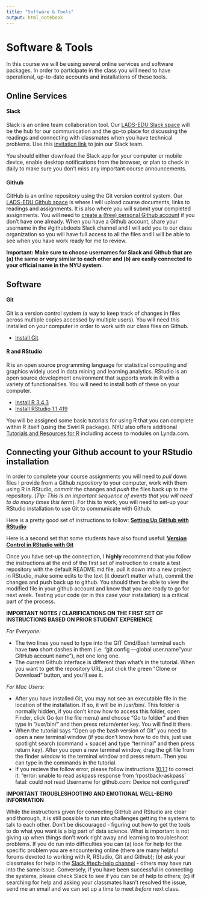 ```yaml
---
title: "Software & Tools"
output: html_notebook
---
```


# Software & Tools
In this course we will be using several online services and software packages. In order to participate in the class you will need to have operational, up-to-date accounts and installations of these tools.

## Online Services

#### Slack
Slack is an online team collaboration tool. Our [LADS-EDU Slack space](https://ladsedu.slack.com) will be the hub for our communication and the go-to place for discussing the readings and connecting with classmates when you have technical problems. Use this [invitation link](https://join.slack.com/t/ladsedu/shared_invite/enQtMzA0NjQ4ODQxMTM5LTJmMTMwMTgyZDA5MjU4YWJkN2M2YTJlNWJhNjQyZjNlOTliMjdmYWQ3NjBiODczOGYwN2MzNGNkMTU3OTM4ODA) to join our Slack team. 

You should either download the Slack app for your computer or mobile device, enable desktop notifications from the browser, or plan to check in daily to make sure you don't miss any important course announcements.

#### Github
GitHub is an online repository using the Git version control system. Our [LADS-EDU Github space](https://github.com/learninganalytics-datascience-edu) is where I will upload course documents, links to readings and assignments. It is also where you will submit your completed assignments. You will need to [create a (free) personal Github account](https://github.com/join?source=header) if you don't have one already. When you have a Github account, share your username in the #githubdeets Slack channel and I will add you to our class organization so you will have full access to all the files and I will be able to see when you have work ready for me to review.

**Important: Make sure to choose usernames for Slack and Github that are (a) the same or very similar to each other and (b) are easily connected to your official name in the NYU system.**

## Software

#### Git
Git is a version control system (a way to keep track of changes in files across multiple copies accessed by multiple users). You will need this installed on your computer in order to work with our class files on Github.

  + [Install Git](https://git-scm.com/downloads)
  
#### R and RStudio
R is an open source programming language for statistical computing and graphics widely used in data mining and learning analytics. RStudio is an open source development environment that supports work in R with a variety of functionalities. You will need to install both of these on your computer.

  + [Install R 3.4.3](https://cran.rstudio.com/)
  + [Install RStudio 1.1.419](https://www.rstudio.com/)

You will be assigned some basic tutorials for using R that you can complete within R itself (using the Swirl R package). NYU also offers additional [Tutorials and Resources for R](http://guides.nyu.edu/r) including access to modules on Lynda.com.
  
## Connecting your Github account to your RStudio installation 
In order to complete your course assignments you will need to *pull* down files I provide from a Github *repository* to your computer, work with them using R in RStudio, *commit* the changes and *push* the files back up to the repository. (*Tip: This is an important sequence of events that you will need to do many times this term*). For this to work, you will need to set-up your RStudio installation to use Git to communicate with Github. 

Here is a pretty good set of instructions to follow: **[Setting Up GitHub with RStudio](http://www.molecularecologist.com/2013/11/using-github-with-r-and-rstudio/)**

Here is a second set that some students have also found useful: **[Version Control in RStudio with Git](https://support.rstudio.com/hc/en-us/articles/200532077-Version-Control-with-Git-and-SVN)**

Once you have set-up the connection, I **highly** recommend that you follow the instructions at the end of the first set of instruction to create a test repository with the default README.md file, pull it down into a new project in RStudio, make some edits to the text (it doesn't matter what), commit the changes and push back up to github. You should then be able to view the modified file in your github account and know that you are ready to go for next week. Testing your code (or in this case your installation) is a critical part of the process.

**IMPORTANT NOTES / CLARIFICATIONS ON THE FIRST SET OF INSTRUCTIONS BASED ON PRIOR STUDENT EXPERIENCE** 

*For Everyone:*

  + The two lines you need to type into the GIT Cmd/Bash terminal each have **two** short dashes in them (i.e. "git config –-global user.name "your GitHub account name"), not one long one.
  + The current Github interface is different than what’s in the tutorial. When you want to get the repository URL, just click the green “Clone or Download” button, and you’ll see it. 
  
*For Mac Users:*
  
  + After you have installed Git, you may not see an executable file in the location of the installation. If so, it will be in /usr/bin/. This folder is normally hidden, if you don’t know how to access this folder, open Finder, click Go (on the file menu) and choose “Go to folder” and then type in “/usr/bin/” and then press return/enter key. You will find it there.
  + When the tutorial says “Open up the bash version of Git” you need to open a new terminal window (if you don’t know how to do this, just use spotlight search (command + space) and type “terminal” and then press return key). After you open a new terminal window, drag the git file from the finder window to the terminal window and press return. Then you can type in the commands in the tutorial.
  + If you recieve the follow error, please follow instructions [10.1.1](http://ohi-science.org/manual/#rpostback-askpass-error) to correct it:  "error: unable to read askpass response from 'rpostback-askpass' fatal: could not read Username for github.com: Device not configured"

**IMPORTANT TROUBLESHOOTING AND EMOTIONAL WELL-BEING INFORMATION**

While the instructions given for connecting GitHub and RStudio are clear and thorough, it is still possible to run into challenges getting the systems to talk to each other. Don't be discouraged -  figuring out how to get the tools to do what you want is a big part of data science. What is important is not giving up when things don't work right away and learning to troubleshoot problems. If you do run into difficulties you can (a) look for help for the specific problem you are encountering online (there are many helpful forums devoted to working with R, RStudio, Git and Github); (b) ask your classmates for help in the [Slack #tech-help channel](https://ladsedu.slack.com/messages/tech-help/) - others may have run into the same issue. Conversely, if you have been successful in connecting the systems, please check Slack to see if you can be of help to others; (c) if searching for help and asking your classmates hasn't resolved the issue, send me an email and we can set up a time to meet *before* next class. 
